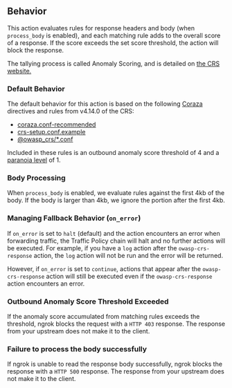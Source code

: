 ## Behavior

This action evaluates rules for response headers and body (when `process_body` is enabled), and each matching rule adds to the overall score of a response. If the score exceeds the set score threshold, the action will block the response.

The tallying process is called Anomaly Scoring, and is detailed on [the CRS website.](https://coreruleset.org/docs/2-how-crs-works/2-1-anomaly_scoring/)

### Default Behavior

The default behavior for this action is based on the following [Coraza](https://coraza.io/) directives and rules from v4.14.0 of the CRS:

- [coraza.conf-recommended](https://github.com/corazawaf/coraza/blob/main/coraza.conf-recommended)
- [crs-setup.conf.example](https://github.com/corazawaf/coraza-coreruleset/blob/main/rules/%40crs-setup.conf.example)
- [@owasp_crs/\*.conf](https://github.com/corazawaf/coraza-coreruleset/tree/main/rules/%40owasp_crs)

Included in these rules is an outbound anomaly score threshold of 4 and a [paranoia level](https://coreruleset.org/docs/2-how-crs-works/2-2-paranoia_levels/) of 1.

### Body Processing

When `process_body` is enabled, we evaluate rules against the first 4kb of the body. If the body is larger than 4kb, we ignore the portion after the first 4kb.

### Managing Fallback Behavior (`on_error`)

If `on_error` is set to `halt` (default) and the action encounters an error when forwarding traffic, the Traffic Policy chain will halt and no further actions will be executed. For example, if you have a `log` action after the `owasp-crs-response` action, the `log` action will not be run and the error will be returned.

However, if `on_error` is set to `continue`, actions that appear after the `owasp-crs-response` action will still be executed even if the `owasp-crs-response` action encounters an error.

### Outbound Anomaly Score Threshold Exceeded

If the anomaly score accumulated from matching rules exceeds the threshold, ngrok blocks the request with a `HTTP 403` response. The response from your upstream does not make it to the client.

### Failure to process the body successfully

If ngrok is unable to read the response body successfully, ngrok blocks the response with a `HTTP 500` response. The response from your upstream does not make it to the client.
